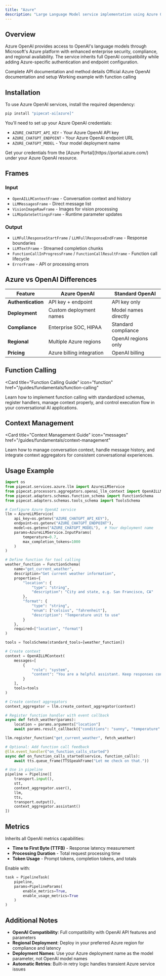 ```yaml
---
title: "Azure"
description: "Large Language Model service implementation using Azure OpenAI API"
---
```


## Overview

Azure OpenAI provides access to OpenAI's language models through Microsoft's Azure platform with enhanced enterprise security, compliance, and regional availability. The service inherits full OpenAI compatibility while adding Azure-specific authentication and endpoint configuration.

<CardGroup cols={3}>
  <Card
    title="API Reference"
    icon="code"
    href="https://pipecat-docs.readthedocs.io/en/latest/api/pipecat.services.azure.llm.html"
  >
    Complete API documentation and method details
  </Card>
  <Card
    title="Azure OpenAI Docs"
    icon="book"
    href="https://learn.microsoft.com/en-us/azure/ai-services/openai/"
  >
    Official Azure OpenAI documentation and setup
  </Card>
  <Card
    title="Example Code"
    icon="play"
    href="https://github.com/pipecat-ai/pipecat/blob/main/examples/foundational/14h-function-calling-azure.py"
  >
    Working example with function calling
  </Card>
</CardGroup>

## Installation

To use Azure OpenAI services, install the required dependency:

```bash
pip install "pipecat-ai[azure]"
```

You'll need to set up your Azure OpenAI credentials:

- `AZURE_CHATGPT_API_KEY` - Your Azure OpenAI API key
- `AZURE_CHATGPT_ENDPOINT` - Your Azure OpenAI endpoint URL
- `AZURE_CHATGPT_MODEL` - Your model deployment name

<Tip>
  Get your credentials from the [Azure Portal](https://portal.azure.com/) under
  your Azure OpenAI resource.
</Tip>

## Frames

### Input

- `OpenAILLMContextFrame` - Conversation context and history
- `LLMMessagesFrame` - Direct message list
- `VisionImageRawFrame` - Images for vision processing
- `LLMUpdateSettingsFrame` - Runtime parameter updates

### Output

- `LLMFullResponseStartFrame` / `LLMFullResponseEndFrame` - Response boundaries
- `LLMTextFrame` - Streamed completion chunks
- `FunctionCallInProgressFrame` / `FunctionCallResultFrame` - Function call lifecycle
- `ErrorFrame` - API or processing errors

## Azure vs OpenAI Differences

| Feature            | Azure OpenAI              | Standard OpenAI      |
| ------------------ | ------------------------- | -------------------- |
| **Authentication** | API key + endpoint        | API key only         |
| **Deployment**     | Custom deployment names   | Model names directly |
| **Compliance**     | Enterprise SOC, HIPAA     | Standard compliance  |
| **Regional**       | Multiple Azure regions    | OpenAI regions only  |
| **Pricing**        | Azure billing integration | OpenAI billing       |

## Function Calling

<Card
  title="Function Calling Guide"
  icon="function"
  href="/guides/fundamentals/function-calling"
>
  Learn how to implement function calling with standardized schemas, register
  handlers, manage context properly, and control execution flow in your
  conversational AI applications.
</Card>

## Context Management

<Card
  title="Context Management Guide"
  icon="messages"
  href="/guides/fundamentals/context-management"
>
  Learn how to manage conversation context, handle message history, and
  integrate context aggregators for consistent conversational experiences.
</Card>

## Usage Example

```python
import os
from pipecat.services.azure.llm import AzureLLMService
from pipecat.processors.aggregators.openai_llm_context import OpenAILLMContext
from pipecat.adapters.schemas.function_schema import FunctionSchema
from pipecat.adapters.schemas.tools_schema import ToolsSchema

# Configure Azure OpenAI service
llm = AzureLLMService(
    api_key=os.getenv("AZURE_CHATGPT_API_KEY"),
    endpoint=os.getenv("AZURE_CHATGPT_ENDPOINT"),
    model=os.getenv("AZURE_CHATGPT_MODEL"),  # Your deployment name
    params=AzureLLMService.InputParams(
        temperature=0.7,
        max_completion_tokens=1000
    )
)

# Define function for tool calling
weather_function = FunctionSchema(
    name="get_current_weather",
    description="Get current weather information",
    properties={
        "location": {
            "type": "string",
            "description": "City and state, e.g. San Francisco, CA"
        },
        "format": {
            "type": "string",
            "enum": ["celsius", "fahrenheit"],
            "description": "Temperature unit to use"
        }
    },
    required=["location", "format"]
)

tools = ToolsSchema(standard_tools=[weather_function])

# Create context
context = OpenAILLMContext(
    messages=[
        {
            "role": "system",
            "content": "You are a helpful assistant. Keep responses concise for voice output."
        }
    ],
    tools=tools
)

# Create context aggregators
context_aggregator = llm.create_context_aggregator(context)

# Register function handler with event callback
async def fetch_weather(params):
    location = params.arguments["location"]
    await params.result_callback({"conditions": "sunny", "temperature": "75°F"})

llm.register_function("get_current_weather", fetch_weather)

# Optional: Add function call feedback
@llm.event_handler("on_function_calls_started")
async def on_function_calls_started(service, function_calls):
    await tts.queue_frame(TTSSpeakFrame("Let me check on that."))

# Use in pipeline
pipeline = Pipeline([
    transport.input(),
    stt,
    context_aggregator.user(),
    llm,
    tts,
    transport.output(),
    context_aggregator.assistant()
])
```

## Metrics

Inherits all OpenAI metrics capabilities:

- **Time to First Byte (TTFB)** - Response latency measurement
- **Processing Duration** - Total request processing time
- **Token Usage** - Prompt tokens, completion tokens, and totals

Enable with:

```python
task = PipelineTask(
    pipeline,
    params=PipelineParams(
        enable_metrics=True,
        enable_usage_metrics=True
    )
)
```

## Additional Notes

- **OpenAI Compatibility**: Full compatibility with OpenAI API features and parameters
- **Regional Deployment**: Deploy in your preferred Azure region for compliance and latency
- **Deployment Names**: Use your Azure deployment name as the model parameter, not OpenAI model names
- **Automatic Retries**: Built-in retry logic handles transient Azure service issues
